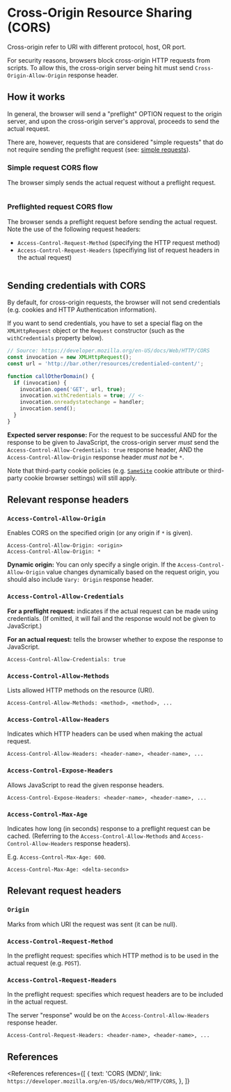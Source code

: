 
# Cross-Origin Resource Sharing (CORS)

<NoteBox>Cross-origin refer to URI with different protocol, host, OR port.</NoteBox>

For security reasons, browsers block cross-origin HTTP requests from scripts. To allow this, the cross-origin server being hit must send `Cross-Origin-Allow-Origin` response header.

## How it works

In general, the browser will send a "preflight" OPTION request to the origin server, and upon the cross-origin server's approval, proceeds to send the actual request.

There are, however, requests that are considered "simple requests" that do not require sending the preflight request (see: [simple requests](https://developer.mozilla.org/en-US/docs/Web/HTTP/CORS#simple_requests)).

### Simple request CORS flow

The browser simply sends the actual request without a preflight request.

<Image
  path="/res/web/http/cors-simple-flow.png"
  caption="Simple CORS flow"
  sourceString="MDN"
  sourceLink="https://developer.mozilla.org/en-US/docs/Web/HTTP/CORS"
/>

### Preflighted request CORS flow

The browser sends a preflight request before sending the actual request. Note the use of the following request headers:

- `Access-Control-Request-Method` (specifying the HTTP request method)
- `Access-Control-Request-Headers` (specifiying list of request headers in the actual request)

<Image
  path="/res/web/http/cors-preflighted-flow.png"
  caption="Preflighted CORS flow"
  sourceString="MDN"
  sourceLink="https://developer.mozilla.org/en-US/docs/Web/HTTP/CORS"
/>

## Sending credentials with CORS

By default, for cross-origin requests, the browser will not send credentials (e.g. cookies and HTTP Authentication information).

If you want to send credentials, you have to set a special flag on the `XMLHttpRequest` object or the `Request` constructor (such as the `withCredentials` property below).

```js
// Source: https://developer.mozilla.org/en-US/docs/Web/HTTP/CORS
const invocation = new XMLHttpRequest();
const url = 'http://bar.other/resources/credentialed-content/';

function callOtherDomain() {
  if (invocation) {
    invocation.open('GET', url, true);
    invocation.withCredentials = true; // <-
    invocation.onreadystatechange = handler;
    invocation.send();
  }
}
```

**Expected server response:** For the request to be successful AND for the response to be given to JavaScript, the cross-origin server _must_ send the `Access-Control-Allow-Credentials: true` response header, AND the `Access-Control-Allow-Origin` response header _must not_ be `*`.

Note that third-party cookie policies (e.g. [`SameSite`](https://developer.mozilla.org/en-US/docs/Web/HTTP/Headers/Set-Cookie/SameSite) cookie attribute or third-party cookie browser settings) will still apply.

## Relevant response headers

### `Access-Control-Allow-Origin`

Enables CORS on the specified origin (or any origin if `*` is given).

```http
Access-Control-Allow-Origin: <origin>
Access-Control-Allow-Origin: *
```

**Dynamic origin:** You can only specify a single origin. If the `Access-Control-Allow-Origin` value changes dynamically based on the request origin, you should also include `Vary: Origin` response header.

### `Access-Control-Allow-Credentials`

**For a preflight request:** indicates if the actual request can be made using credentials. (If omitted, it will fail and the response would not be given to JavaScript.)

**For an actual request:** tells the browser whether to expose the response to JavaScript.

```http
Access-Control-Allow-Credentials: true
```

### `Access-Control-Allow-Methods`

Lists allowed HTTP methods on the resource (URI).

```http
Access-Control-Allow-Methods: <method>, <method>, ...
```

### `Access-Control-Allow-Headers`

Indicates which HTTP headers can be used when making the actual request.

```http
Access-Control-Allow-Headers: <header-name>, <header-name>, ...
```

### `Access-Control-Expose-Headers`

Allows JavaScript to read the given response headers.

```http
Access-Control-Expose-Headers: <header-name>, <header-name>, ...
```

### `Access-Control-Max-Age`

Indicates how long (in seconds) response to a preflight request can be cached. (Referring to the `Access-Control-Allow-Methods` and `Access-Control-Allow-Headers` response headers).

E.g. `Access-Control-Max-Age: 600`.

```http
Access-Control-Max-Age: <delta-seconds>
```

## Relevant request headers

### `Origin`

Marks from which URI the request was sent (it can be null).

### `Access-Control-Request-Method`

In the preflight request: specifies which HTTP method is to be used in the actual request (e.g. `POST`).

### `Access-Control-Request-Headers`

In the preflight request: specifies which request headers are to be included in the actual request.

The server "response" would be on the `Access-Control-Allow-Headers` response header.

```http
Access-Control-Request-Headers: <header-name>, <header-name>, ...
```

## References

<References
  references={[
    {
      text: 'CORS (MDN)',
      link: `https://developer.mozilla.org/en-US/docs/Web/HTTP/CORS`,
    },
  ]}
></References>
